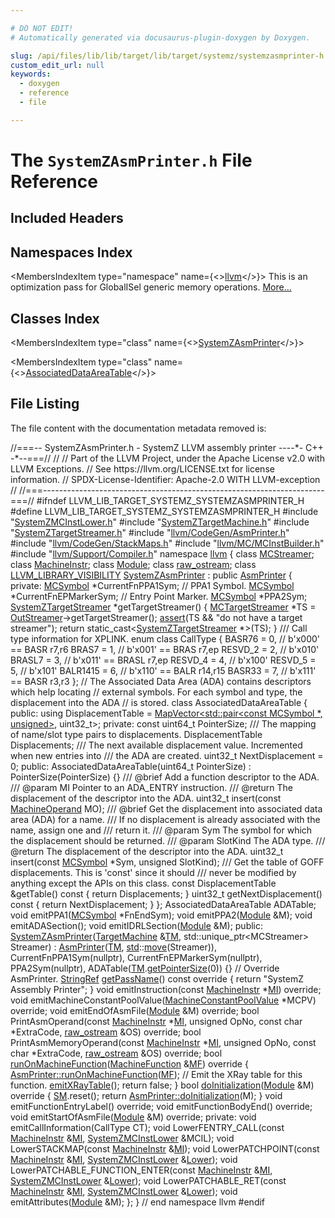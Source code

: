 ```yaml
---

# DO NOT EDIT!
# Automatically generated via docusaurus-plugin-doxygen by Doxygen.

slug: /api/files/lib/lib/target/lib/target/systemz/systemzasmprinter-h
custom_edit_url: null
keywords:
  - doxygen
  - reference
  - file

---
```





# The `SystemZAsmPrinter.h` File Reference

<DoxygenPage pluginConfig={pluginConfig}>



## Included Headers

<IncludesList>
<IncludesListItem
  filePath="SystemZMCInstLower.h"
  permalink="/docs/api/files/lib/lib/target/lib/target/systemz/systemzmcinstlower-h"
  isLocal="true" />
<IncludesListItem
  filePath="SystemZTargetMachine.h"
  permalink="/docs/api/files/lib/lib/target/lib/target/systemz/systemztargetmachine-h"
  isLocal="true" />
<IncludesListItem
  filePath="SystemZTargetStreamer.h"
  permalink="/docs/api/files/lib/lib/target/lib/target/systemz/systemztargetstreamer-h"
  isLocal="true" />
<IncludesListItem
  filePath="llvm/CodeGen/AsmPrinter.h"
  permalink="/docs/api/files/include/include/llvm/include/llvm/codegen/asmprinter-h"
  isLocal="true" />
<IncludesListItem
  filePath="llvm/CodeGen/StackMaps.h"
  permalink="/docs/api/files/include/include/llvm/include/llvm/codegen/stackmaps-h"
  isLocal="true" />
<IncludesListItem
  filePath="llvm/MC/MCInstBuilder.h"
  permalink="/docs/api/files/include/include/llvm/include/llvm/mc/mcinstbuilder-h"
  isLocal="true" />
<IncludesListItem
  filePath="llvm/Support/Compiler.h"
  permalink="/docs/api/files/include/include/llvm/include/llvm/support/compiler-h"
  isLocal="true" />
</IncludesList>

## Namespaces Index

<MembersIndex>

<MembersIndexItem
  type="namespace"
  name={<><a href="/docs/api/namespaces/llvm">llvm</a></>}>
This is an optimization pass for GlobalISel generic memory operations. <a href="/docs/api/namespaces/llvm/#details">More...</a>
</MembersIndexItem>

</MembersIndex>

## Classes Index

<MembersIndex>

<MembersIndexItem
  type="class"
  name={<><a href="/docs/api/classes/llvm/systemzasmprinter">SystemZAsmPrinter</a></>}>
</MembersIndexItem>

<MembersIndexItem
  type="class"
  name={<><a href="/docs/api/classes/llvm/systemzasmprinter/associateddataareatable">AssociatedDataAreaTable</a></>}>
</MembersIndexItem>

</MembersIndex>


## File Listing

The file content with the documentation metadata removed is:

<ProgramListing>

<Link id="l00001" /><CodeLine lineNumber="1"><span class="doxyHighlightComment">//===-- SystemZAsmPrinter.h - SystemZ LLVM assembly printer ----&#42;- C++ -&#42;--===//</span></CodeLine>
<Link id="l00002" /><CodeLine lineNumber="2"><span class="doxyHighlightComment">//</span></CodeLine>
<Link id="l00003" /><CodeLine lineNumber="3"><span class="doxyHighlightComment">// Part of the LLVM Project, under the Apache License v2.0 with LLVM Exceptions.</span></CodeLine>
<Link id="l00004" /><CodeLine lineNumber="4"><span class="doxyHighlightComment">// See https://llvm.org/LICENSE.txt for license information.</span></CodeLine>
<Link id="l00005" /><CodeLine lineNumber="5"><span class="doxyHighlightComment">// SPDX-License-Identifier: Apache-2.0 WITH LLVM-exception</span></CodeLine>
<Link id="l00006" /><CodeLine lineNumber="6"><span class="doxyHighlightComment">//</span></CodeLine>
<Link id="l00007" /><CodeLine lineNumber="7"><span class="doxyHighlightComment">//===----------------------------------------------------------------------===//</span></CodeLine>
<Link id="l00008" /><CodeLine lineNumber="8"></CodeLine>
<Link id="l00009" /><CodeLine lineNumber="9"><span class="doxyHighlightPreprocessor">#ifndef LLVM&#95;LIB&#95;TARGET&#95;SYSTEMZ&#95;SYSTEMZASMPRINTER&#95;H</span></CodeLine>
<Link id="l00010" /><CodeLine lineNumber="10"><span class="doxyHighlightPreprocessor">#define LLVM&#95;LIB&#95;TARGET&#95;SYSTEMZ&#95;SYSTEMZASMPRINTER&#95;H</span></CodeLine>
<Link id="l00011" /><CodeLine lineNumber="11"></CodeLine>
<Link id="l00012" /><CodeLine lineNumber="12"><span class="doxyHighlightPreprocessor">#include &quot;<a href="/docs/api/files/lib/lib/target/lib/target/systemz/systemzmcinstlower-h">SystemZMCInstLower.h</a>&quot;</span></CodeLine>
<Link id="l00013" /><CodeLine lineNumber="13"><span class="doxyHighlightPreprocessor">#include &quot;<a href="/docs/api/files/lib/lib/target/lib/target/systemz/systemztargetmachine-h">SystemZTargetMachine.h</a>&quot;</span></CodeLine>
<Link id="l00014" /><CodeLine lineNumber="14"><span class="doxyHighlightPreprocessor">#include &quot;<a href="/docs/api/files/lib/lib/target/lib/target/systemz/systemztargetstreamer-h">SystemZTargetStreamer.h</a>&quot;</span></CodeLine>
<Link id="l00015" /><CodeLine lineNumber="15"><span class="doxyHighlightPreprocessor">#include &quot;<a href="/docs/api/files/include/include/llvm/include/llvm/codegen/asmprinter-h">llvm/CodeGen/AsmPrinter.h</a>&quot;</span></CodeLine>
<Link id="l00016" /><CodeLine lineNumber="16"><span class="doxyHighlightPreprocessor">#include &quot;<a href="/docs/api/files/include/include/llvm/include/llvm/codegen/stackmaps-h">llvm/CodeGen/StackMaps.h</a>&quot;</span></CodeLine>
<Link id="l00017" /><CodeLine lineNumber="17"><span class="doxyHighlightPreprocessor">#include &quot;<a href="/docs/api/files/include/include/llvm/include/llvm/mc/mcinstbuilder-h">llvm/MC/MCInstBuilder.h</a>&quot;</span></CodeLine>
<Link id="l00018" /><CodeLine lineNumber="18"><span class="doxyHighlightPreprocessor">#include &quot;<a href="/docs/api/files/include/include/llvm/include/llvm/support/compiler-h">llvm/Support/Compiler.h</a>&quot;</span></CodeLine>
<Link id="l00019" /><CodeLine lineNumber="19"></CodeLine>
<Link id="l00020" /><CodeLine lineNumber="20"><span class="doxyHighlightKeyword">namespace </span><span class="doxyHighlight"><a href="/docs/api/namespaces/llvm">llvm</a> &#123;</span></CodeLine>
<Link id="l00021" /><CodeLine lineNumber="21"><span class="doxyHighlightKeyword">class </span><span class="doxyHighlight"><a href="/docs/api/classes/llvm/mcstreamer">MCStreamer</a>;</span></CodeLine>
<Link id="l00022" /><CodeLine lineNumber="22"><span class="doxyHighlightKeyword">class </span><span class="doxyHighlight"><a href="/docs/api/classes/llvm/machineinstr">MachineInstr</a>;</span></CodeLine>
<Link id="l00023" /><CodeLine lineNumber="23"><span class="doxyHighlightKeyword">class </span><span class="doxyHighlight"><a href="/docs/api/classes/llvm/module">Module</a>;</span></CodeLine>
<Link id="l00024" /><CodeLine lineNumber="24"><span class="doxyHighlightKeyword">class </span><span class="doxyHighlight"><a href="/docs/api/classes/llvm/raw-ostream">raw&#95;ostream</a>;</span></CodeLine>
<Link id="l00025" /><CodeLine lineNumber="25"></CodeLine>
<Link id="l00026" /><CodeLine lineNumber="26" lineLink="/docs/api/classes/llvm/systemzasmprinter"><span class="doxyHighlightKeyword">class </span><span class="doxyHighlight"><a href="/docs/api/files/include/include/llvm/include/llvm/support/compiler-h/#a662e21bcce5c9c71b6cc511fa04f900f">LLVM&#95;LIBRARY&#95;VISIBILITY</a> <a href="/docs/api/classes/llvm/systemzasmprinter/#ad6359f34698f7a5d89a56e551c2e45f1">SystemZAsmPrinter</a> : </span><span class="doxyHighlightKeyword">public</span><span class="doxyHighlight"> <a href="/docs/api/classes/llvm/asmprinter/#afcfe4636c15aaef711e33ecc8638f9b4">AsmPrinter</a> &#123;</span></CodeLine>
<Link id="l00027" /><CodeLine lineNumber="27"><span class="doxyHighlightKeyword">private</span><span class="doxyHighlight">:</span></CodeLine>
<Link id="l00028" /><CodeLine lineNumber="28"><span class="doxyHighlight">  <a href="/docs/api/classes/llvm/mcsymbol">MCSymbol</a> &#42;CurrentFnPPA1Sym;     </span><span class="doxyHighlightComment">// PPA1 Symbol.</span></CodeLine>
<Link id="l00029" /><CodeLine lineNumber="29"><span class="doxyHighlight">  <a href="/docs/api/classes/llvm/mcsymbol">MCSymbol</a> &#42;CurrentFnEPMarkerSym; </span><span class="doxyHighlightComment">// Entry Point Marker.</span></CodeLine>
<Link id="l00030" /><CodeLine lineNumber="30"><span class="doxyHighlight">  <a href="/docs/api/classes/llvm/mcsymbol">MCSymbol</a> &#42;PPA2Sym;</span></CodeLine>
<Link id="l00031" /><CodeLine lineNumber="31"></CodeLine>
<Link id="l00032" /><CodeLine lineNumber="32"><span class="doxyHighlight">  <a href="/docs/api/classes/llvm/systemztargetstreamer">SystemZTargetStreamer</a> &#42;getTargetStreamer() &#123;</span></CodeLine>
<Link id="l00033" /><CodeLine lineNumber="33"><span class="doxyHighlight">    <a href="/docs/api/classes/llvm/mctargetstreamer">MCTargetStreamer</a> &#42;TS = <a href="/docs/api/classes/llvm/asmprinter/#ac189a157a6aab76ea837c13ec615dbc9">OutStreamer</a>-&gt;getTargetStreamer();</span></CodeLine>
<Link id="l00034" /><CodeLine lineNumber="34"><span class="doxyHighlight">    <a href="/docs/api/files/lib/lib/target/lib/target/amdgpu/silowercontrolflow-cpp/#a4868c5d81c5ccc98c47aeab6244346a0">assert</a>(TS &amp;&amp; </span><span class="doxyHighlightStringLiteral">&quot;do not have a target streamer&quot;</span><span class="doxyHighlight">);</span></CodeLine>
<Link id="l00035" /><CodeLine lineNumber="35"><span class="doxyHighlight">    </span><span class="doxyHighlightKeywordFlow">return</span><span class="doxyHighlight"> </span><span class="doxyHighlightKeyword">static&#95;cast&lt;</span><span class="doxyHighlight"><a href="/docs/api/classes/llvm/systemztargetstreamer">SystemZTargetStreamer</a> &#42;</span><span class="doxyHighlightKeyword">&gt;</span><span class="doxyHighlight">(TS);</span></CodeLine>
<Link id="l00036" /><CodeLine lineNumber="36"><span class="doxyHighlight">  &#125;</span></CodeLine>
<Link id="l00037" /><CodeLine lineNumber="37"></CodeLine>
<Link id="l00038" /><CodeLine lineNumber="38"><span class="doxyHighlightComment">  /// Call type information for XPLINK.</span></CodeLine>
<Link id="l00039" /><CodeLine lineNumber="39"><span class="doxyHighlight">  </span><span class="doxyHighlightKeyword">enum class</span><span class="doxyHighlight"> CallType &#123;</span></CodeLine>
<Link id="l00040" /><CodeLine lineNumber="40"><span class="doxyHighlight">    BASR76 = 0,   </span><span class="doxyHighlightComment">// b&#39;x000&#39; == BASR  r7,r6</span></CodeLine>
<Link id="l00041" /><CodeLine lineNumber="41"><span class="doxyHighlight">    BRAS7 = 1,    </span><span class="doxyHighlightComment">// b&#39;x001&#39; == BRAS  r7,ep</span></CodeLine>
<Link id="l00042" /><CodeLine lineNumber="42"><span class="doxyHighlight">    RESVD&#95;2 = 2,  </span><span class="doxyHighlightComment">// b&#39;x010&#39;</span></CodeLine>
<Link id="l00043" /><CodeLine lineNumber="43"><span class="doxyHighlight">    BRASL7 = 3,   </span><span class="doxyHighlightComment">// b&#39;x011&#39; == BRASL r7,ep</span></CodeLine>
<Link id="l00044" /><CodeLine lineNumber="44"><span class="doxyHighlight">    RESVD&#95;4 = 4,  </span><span class="doxyHighlightComment">// b&#39;x100&#39;</span></CodeLine>
<Link id="l00045" /><CodeLine lineNumber="45"><span class="doxyHighlight">    RESVD&#95;5 = 5,  </span><span class="doxyHighlightComment">// b&#39;x101&#39;</span></CodeLine>
<Link id="l00046" /><CodeLine lineNumber="46"><span class="doxyHighlight">    BALR1415 = 6, </span><span class="doxyHighlightComment">// b&#39;x110&#39; == BALR  r14,r15</span></CodeLine>
<Link id="l00047" /><CodeLine lineNumber="47"><span class="doxyHighlight">    BASR33 = 7,   </span><span class="doxyHighlightComment">// b&#39;x111&#39; == BASR  r3,r3</span></CodeLine>
<Link id="l00048" /><CodeLine lineNumber="48"><span class="doxyHighlight">  &#125;;</span></CodeLine>
<Link id="l00049" /><CodeLine lineNumber="49"></CodeLine>
<Link id="l00050" /><CodeLine lineNumber="50"><span class="doxyHighlight">  </span><span class="doxyHighlightComment">// The Associated Data Area (ADA) contains descriptors which help locating</span></CodeLine>
<Link id="l00051" /><CodeLine lineNumber="51"><span class="doxyHighlight">  </span><span class="doxyHighlightComment">// external symbols. For each symbol and type, the displacement into the ADA</span></CodeLine>
<Link id="l00052" /><CodeLine lineNumber="52"><span class="doxyHighlight">  </span><span class="doxyHighlightComment">// is stored.</span></CodeLine>
<Link id="l00053" /><CodeLine lineNumber="53"><span class="doxyHighlight">  </span><span class="doxyHighlightKeyword">class </span><span class="doxyHighlight">AssociatedDataAreaTable &#123;</span></CodeLine>
<Link id="l00054" /><CodeLine lineNumber="54"><span class="doxyHighlight">  </span><span class="doxyHighlightKeyword">public</span><span class="doxyHighlight">:</span></CodeLine>
<Link id="l00055" /><CodeLine lineNumber="55"><span class="doxyHighlight">    </span><span class="doxyHighlightKeyword">using </span><span class="doxyHighlight">DisplacementTable =</span></CodeLine>
<Link id="l00056" /><CodeLine lineNumber="56"><span class="doxyHighlight">        <a href="/docs/api/classes/llvm/mapvector">MapVector&lt;std::pair&lt;const MCSymbol &#42;, unsigned&gt;</a>, uint32&#95;t&gt;;</span></CodeLine>
<Link id="l00057" /><CodeLine lineNumber="57"></CodeLine>
<Link id="l00058" /><CodeLine lineNumber="58"><span class="doxyHighlight">  </span><span class="doxyHighlightKeyword">private</span><span class="doxyHighlight">:</span></CodeLine>
<Link id="l00059" /><CodeLine lineNumber="59"><span class="doxyHighlight">    </span><span class="doxyHighlightKeyword">const</span><span class="doxyHighlight"> uint64&#95;t PointerSize;</span></CodeLine>
<Link id="l00060" /><CodeLine lineNumber="60"></CodeLine>
<Link id="l00061" /><CodeLine lineNumber="61"><span class="doxyHighlightComment">    /// The mapping of name/slot type pairs to displacements.</span></CodeLine>
<Link id="l00062" /><CodeLine lineNumber="62"><span class="doxyHighlight">    DisplacementTable Displacements;</span></CodeLine>
<Link id="l00063" /><CodeLine lineNumber="63"></CodeLine>
<Link id="l00064" /><CodeLine lineNumber="64"><span class="doxyHighlightComment">    /// The next available displacement value. Incremented when new entries into</span></CodeLine>
<Link id="l00065" /><CodeLine lineNumber="65"><span class="doxyHighlightComment">    /// the ADA are created.</span></CodeLine>
<Link id="l00066" /><CodeLine lineNumber="66"><span class="doxyHighlight">    uint32&#95;t NextDisplacement = 0;</span></CodeLine>
<Link id="l00067" /><CodeLine lineNumber="67"></CodeLine>
<Link id="l00068" /><CodeLine lineNumber="68"><span class="doxyHighlight">  </span><span class="doxyHighlightKeyword">public</span><span class="doxyHighlight">:</span></CodeLine>
<Link id="l00069" /><CodeLine lineNumber="69"><span class="doxyHighlight">    AssociatedDataAreaTable(uint64&#95;t PointerSize) : PointerSize(PointerSize) &#123;&#125;</span></CodeLine>
<Link id="l00070" /><CodeLine lineNumber="70"></CodeLine>
<Link id="l00071" /><CodeLine lineNumber="71"><span class="doxyHighlightComment">    /// @brief Add a function descriptor to the ADA.</span></CodeLine>
<Link id="l00072" /><CodeLine lineNumber="72"><span class="doxyHighlightComment">    /// @param MI Pointer to an ADA&#95;ENTRY instruction.</span></CodeLine>
<Link id="l00073" /><CodeLine lineNumber="73"><span class="doxyHighlightComment">    /// @return The displacement of the descriptor into the ADA.</span></CodeLine>
<Link id="l00074" /><CodeLine lineNumber="74"><span class="doxyHighlight">    uint32&#95;t insert(</span><span class="doxyHighlightKeyword">const</span><span class="doxyHighlight"> <a href="/docs/api/classes/llvm/machineoperand">MachineOperand</a> MO);</span></CodeLine>
<Link id="l00075" /><CodeLine lineNumber="75"></CodeLine>
<Link id="l00076" /><CodeLine lineNumber="76"><span class="doxyHighlightComment">    /// @brief Get the displacement into associated data area (ADA) for a name.</span></CodeLine>
<Link id="l00077" /><CodeLine lineNumber="77"><span class="doxyHighlightComment">    /// If no  displacement is already associated with the name, assign one and</span></CodeLine>
<Link id="l00078" /><CodeLine lineNumber="78"><span class="doxyHighlightComment">    /// return it.</span></CodeLine>
<Link id="l00079" /><CodeLine lineNumber="79"><span class="doxyHighlightComment">    /// @param Sym The symbol for which the displacement should be returned.</span></CodeLine>
<Link id="l00080" /><CodeLine lineNumber="80"><span class="doxyHighlightComment">    /// @param SlotKind The ADA type.</span></CodeLine>
<Link id="l00081" /><CodeLine lineNumber="81"><span class="doxyHighlightComment">    /// @return The displacement of the descriptor into the ADA.</span></CodeLine>
<Link id="l00082" /><CodeLine lineNumber="82"><span class="doxyHighlight">    uint32&#95;t insert(</span><span class="doxyHighlightKeyword">const</span><span class="doxyHighlight"> <a href="/docs/api/classes/llvm/mcsymbol">MCSymbol</a> &#42;Sym, </span><span class="doxyHighlightKeywordType">unsigned</span><span class="doxyHighlight"> SlotKind);</span></CodeLine>
<Link id="l00083" /><CodeLine lineNumber="83"></CodeLine>
<Link id="l00084" /><CodeLine lineNumber="84"><span class="doxyHighlightComment">    /// Get the table of GOFF displacements.  This is &#39;const&#39; since it should</span></CodeLine>
<Link id="l00085" /><CodeLine lineNumber="85"><span class="doxyHighlightComment">    /// never be modified by anything except the APIs on this class.</span></CodeLine>
<Link id="l00086" /><CodeLine lineNumber="86"><span class="doxyHighlight">    </span><span class="doxyHighlightKeyword">const</span><span class="doxyHighlight"> DisplacementTable &amp;getTable()</span><span class="doxyHighlightKeyword"> const </span><span class="doxyHighlight">&#123; </span><span class="doxyHighlightKeywordFlow">return</span><span class="doxyHighlight"> Displacements; &#125;</span></CodeLine>
<Link id="l00087" /><CodeLine lineNumber="87"></CodeLine>
<Link id="l00088" /><CodeLine lineNumber="88"><span class="doxyHighlight">    uint32&#95;t getNextDisplacement()</span><span class="doxyHighlightKeyword"> const </span><span class="doxyHighlight">&#123; </span><span class="doxyHighlightKeywordFlow">return</span><span class="doxyHighlight"> NextDisplacement; &#125;</span></CodeLine>
<Link id="l00089" /><CodeLine lineNumber="89"><span class="doxyHighlight">  &#125;;</span></CodeLine>
<Link id="l00090" /><CodeLine lineNumber="90"></CodeLine>
<Link id="l00091" /><CodeLine lineNumber="91"><span class="doxyHighlight">  AssociatedDataAreaTable ADATable;</span></CodeLine>
<Link id="l00092" /><CodeLine lineNumber="92"></CodeLine>
<Link id="l00093" /><CodeLine lineNumber="93"><span class="doxyHighlight">  </span><span class="doxyHighlightKeywordType">void</span><span class="doxyHighlight"> emitPPA1(<a href="/docs/api/classes/llvm/mcsymbol">MCSymbol</a> &#42;FnEndSym);</span></CodeLine>
<Link id="l00094" /><CodeLine lineNumber="94"><span class="doxyHighlight">  </span><span class="doxyHighlightKeywordType">void</span><span class="doxyHighlight"> emitPPA2(<a href="/docs/api/classes/llvm/module">Module</a> &amp;M);</span></CodeLine>
<Link id="l00095" /><CodeLine lineNumber="95"><span class="doxyHighlight">  </span><span class="doxyHighlightKeywordType">void</span><span class="doxyHighlight"> emitADASection();</span></CodeLine>
<Link id="l00096" /><CodeLine lineNumber="96"><span class="doxyHighlight">  </span><span class="doxyHighlightKeywordType">void</span><span class="doxyHighlight"> emitIDRLSection(<a href="/docs/api/classes/llvm/module">Module</a> &amp;M);</span></CodeLine>
<Link id="l00097" /><CodeLine lineNumber="97"></CodeLine>
<Link id="l00098" /><CodeLine lineNumber="98"><span class="doxyHighlightKeyword">public</span><span class="doxyHighlight">:</span></CodeLine>
<Link id="l00099" /><CodeLine lineNumber="99" lineLink="/docs/api/classes/llvm/systemzasmprinter/#ad6359f34698f7a5d89a56e551c2e45f1"><span class="doxyHighlight">  <a href="/docs/api/classes/llvm/systemzasmprinter/#ad6359f34698f7a5d89a56e551c2e45f1">SystemZAsmPrinter</a>(<a href="/docs/api/classes/llvm/targetmachine">TargetMachine</a> &amp;<a href="/docs/api/classes/llvm/asmprinter/#a25657a51f99b0a2819bdc54d3e31b813">TM</a>, std::unique&#95;ptr&lt;MCStreamer&gt; Streamer)</span></CodeLine>
<Link id="l00100" /><CodeLine lineNumber="100"><span class="doxyHighlight">      : <a href="/docs/api/classes/llvm/asmprinter/#afcfe4636c15aaef711e33ecc8638f9b4">AsmPrinter</a>(<a href="/docs/api/classes/llvm/asmprinter/#a25657a51f99b0a2819bdc54d3e31b813">TM</a>, <a href="/docs/api/namespaces/std">std</a>::<a href="/docs/api/namespaces/llvm/#abfc9c7ecf70f66901e439f7c04ef3dbb">move</a>(Streamer)), CurrentFnPPA1Sym(nullptr),</span></CodeLine>
<Link id="l00101" /><CodeLine lineNumber="101"><span class="doxyHighlight">        CurrentFnEPMarkerSym(nullptr), PPA2Sym(nullptr),</span></CodeLine>
<Link id="l00102" /><CodeLine lineNumber="102"><span class="doxyHighlight">        ADATable(<a href="/docs/api/classes/llvm/asmprinter/#a25657a51f99b0a2819bdc54d3e31b813">TM</a>.<a href="/docs/api/classes/llvm/asmprinter/#adeebd7d2beff6d8f565cb9633325bb8b">getPointerSize</a>(0)) &#123;&#125;</span></CodeLine>
<Link id="l00103" /><CodeLine lineNumber="103"></CodeLine>
<Link id="l00104" /><CodeLine lineNumber="104"><span class="doxyHighlight">  </span><span class="doxyHighlightComment">// Override AsmPrinter.</span></CodeLine>
<Link id="l00105" /><CodeLine lineNumber="105" lineLink="/docs/api/classes/llvm/systemzasmprinter/#a367e907ca2a2fa676d20737c0480610b"><span class="doxyHighlight">  <a href="/docs/api/classes/llvm/stringref">StringRef</a> <a href="/docs/api/classes/llvm/systemzasmprinter/#a367e907ca2a2fa676d20737c0480610b">getPassName</a>()</span><span class="doxyHighlightKeyword"> const override </span><span class="doxyHighlight">&#123; </span><span class="doxyHighlightKeywordFlow">return</span><span class="doxyHighlight"> </span><span class="doxyHighlightStringLiteral">&quot;SystemZ Assembly Printer&quot;</span><span class="doxyHighlight">; &#125;</span></CodeLine>
<Link id="l00106" /><CodeLine lineNumber="106"><span class="doxyHighlight">  </span><span class="doxyHighlightKeywordType">void</span><span class="doxyHighlight"> emitInstruction(</span><span class="doxyHighlightKeyword">const</span><span class="doxyHighlight"> <a href="/docs/api/classes/llvm/machineinstr">MachineInstr</a> &#42;<a href="/docs/api/files/lib/lib/codegen/lib/codegen/globalisel/irtranslator-cpp/#abe44dfdea65b4f7e11e0a608ab708b76">MI</a>) </span><span class="doxyHighlightKeyword">override</span><span class="doxyHighlight">;</span></CodeLine>
<Link id="l00107" /><CodeLine lineNumber="107"><span class="doxyHighlight">  </span><span class="doxyHighlightKeywordType">void</span><span class="doxyHighlight"> emitMachineConstantPoolValue(<a href="/docs/api/classes/llvm/machineconstantpoolvalue">MachineConstantPoolValue</a> &#42;MCPV) </span><span class="doxyHighlightKeyword">override</span><span class="doxyHighlight">;</span></CodeLine>
<Link id="l00108" /><CodeLine lineNumber="108"><span class="doxyHighlight">  </span><span class="doxyHighlightKeywordType">void</span><span class="doxyHighlight"> emitEndOfAsmFile(<a href="/docs/api/classes/llvm/module">Module</a> &amp;M) </span><span class="doxyHighlightKeyword">override</span><span class="doxyHighlight">;</span></CodeLine>
<Link id="l00109" /><CodeLine lineNumber="109"><span class="doxyHighlight">  </span><span class="doxyHighlightKeywordType">bool</span><span class="doxyHighlight"> PrintAsmOperand(</span><span class="doxyHighlightKeyword">const</span><span class="doxyHighlight"> <a href="/docs/api/classes/llvm/machineinstr">MachineInstr</a> &#42;<a href="/docs/api/files/lib/lib/codegen/lib/codegen/globalisel/irtranslator-cpp/#abe44dfdea65b4f7e11e0a608ab708b76">MI</a>, </span><span class="doxyHighlightKeywordType">unsigned</span><span class="doxyHighlight"> OpNo,</span></CodeLine>
<Link id="l00110" /><CodeLine lineNumber="110"><span class="doxyHighlight">                       </span><span class="doxyHighlightKeyword">const</span><span class="doxyHighlight"> </span><span class="doxyHighlightKeywordType">char</span><span class="doxyHighlight"> &#42;ExtraCode, <a href="/docs/api/classes/llvm/raw-ostream">raw&#95;ostream</a> &amp;OS) </span><span class="doxyHighlightKeyword">override</span><span class="doxyHighlight">;</span></CodeLine>
<Link id="l00111" /><CodeLine lineNumber="111"><span class="doxyHighlight">  </span><span class="doxyHighlightKeywordType">bool</span><span class="doxyHighlight"> PrintAsmMemoryOperand(</span><span class="doxyHighlightKeyword">const</span><span class="doxyHighlight"> <a href="/docs/api/classes/llvm/machineinstr">MachineInstr</a> &#42;<a href="/docs/api/files/lib/lib/codegen/lib/codegen/globalisel/irtranslator-cpp/#abe44dfdea65b4f7e11e0a608ab708b76">MI</a>, </span><span class="doxyHighlightKeywordType">unsigned</span><span class="doxyHighlight"> OpNo,</span></CodeLine>
<Link id="l00112" /><CodeLine lineNumber="112"><span class="doxyHighlight">                             </span><span class="doxyHighlightKeyword">const</span><span class="doxyHighlight"> </span><span class="doxyHighlightKeywordType">char</span><span class="doxyHighlight"> &#42;ExtraCode, <a href="/docs/api/classes/llvm/raw-ostream">raw&#95;ostream</a> &amp;OS) </span><span class="doxyHighlightKeyword">override</span><span class="doxyHighlight">;</span></CodeLine>
<Link id="l00113" /><CodeLine lineNumber="113"></CodeLine>
<Link id="l00114" /><CodeLine lineNumber="114" lineLink="/docs/api/classes/llvm/systemzasmprinter/#abef3fee65a43b0d2d57423f8b8b9add8"><span class="doxyHighlight">  </span><span class="doxyHighlightKeywordType">bool</span><span class="doxyHighlight"> <a href="/docs/api/classes/llvm/systemzasmprinter/#abef3fee65a43b0d2d57423f8b8b9add8">runOnMachineFunction</a>(<a href="/docs/api/classes/llvm/machinefunction">MachineFunction</a> &amp;<a href="/docs/api/classes/llvm/asmprinter/#a4ddb4afaf5e4a6bca81ececd63f516da">MF</a>)</span><span class="doxyHighlightKeyword"> override </span><span class="doxyHighlight">&#123;</span></CodeLine>
<Link id="l00115" /><CodeLine lineNumber="115"><span class="doxyHighlight">    <a href="/docs/api/classes/llvm/asmprinter/#abdebe99024a5c0aac2587659ba60a581">AsmPrinter::runOnMachineFunction</a>(<a href="/docs/api/classes/llvm/asmprinter/#a4ddb4afaf5e4a6bca81ececd63f516da">MF</a>);</span></CodeLine>
<Link id="l00116" /><CodeLine lineNumber="116"></CodeLine>
<Link id="l00117" /><CodeLine lineNumber="117"><span class="doxyHighlight">    </span><span class="doxyHighlightComment">// Emit the XRay table for this function.</span></CodeLine>
<Link id="l00118" /><CodeLine lineNumber="118"><span class="doxyHighlight">    <a href="/docs/api/classes/llvm/asmprinter/#a25e51557ff442df4d50f2ad5d1f55743">emitXRayTable</a>();</span></CodeLine>
<Link id="l00119" /><CodeLine lineNumber="119"></CodeLine>
<Link id="l00120" /><CodeLine lineNumber="120"><span class="doxyHighlight">    </span><span class="doxyHighlightKeywordFlow">return</span><span class="doxyHighlight"> </span><span class="doxyHighlightKeyword">false</span><span class="doxyHighlight">;</span></CodeLine>
<Link id="l00121" /><CodeLine lineNumber="121"><span class="doxyHighlight">  &#125;</span></CodeLine>
<Link id="l00122" /><CodeLine lineNumber="122"></CodeLine>
<Link id="l00123" /><CodeLine lineNumber="123" lineLink="/docs/api/classes/llvm/systemzasmprinter/#aeb1b14f1d4c6dd1e2ab157e5645f0e4c"><span class="doxyHighlight">  </span><span class="doxyHighlightKeywordType">bool</span><span class="doxyHighlight"> <a href="/docs/api/classes/llvm/systemzasmprinter/#aeb1b14f1d4c6dd1e2ab157e5645f0e4c">doInitialization</a>(<a href="/docs/api/classes/llvm/module">Module</a> &amp;M)</span><span class="doxyHighlightKeyword"> override </span><span class="doxyHighlight">&#123;</span></CodeLine>
<Link id="l00124" /><CodeLine lineNumber="124"><span class="doxyHighlight">    <a href="/docs/api/classes/llvm/asmprinter/#adfcde4e021a2e59edfa21733753ef8f9">SM</a>.reset();</span></CodeLine>
<Link id="l00125" /><CodeLine lineNumber="125"><span class="doxyHighlight">    </span><span class="doxyHighlightKeywordFlow">return</span><span class="doxyHighlight"> <a href="/docs/api/classes/llvm/asmprinter/#a7cd6d58462a0ebf3fa2c3d1423b0e2c6">AsmPrinter::doInitialization</a>(M);</span></CodeLine>
<Link id="l00126" /><CodeLine lineNumber="126"><span class="doxyHighlight">  &#125;</span></CodeLine>
<Link id="l00127" /><CodeLine lineNumber="127"><span class="doxyHighlight">  </span><span class="doxyHighlightKeywordType">void</span><span class="doxyHighlight"> emitFunctionEntryLabel() </span><span class="doxyHighlightKeyword">override</span><span class="doxyHighlight">;</span></CodeLine>
<Link id="l00128" /><CodeLine lineNumber="128"><span class="doxyHighlight">  </span><span class="doxyHighlightKeywordType">void</span><span class="doxyHighlight"> emitFunctionBodyEnd() </span><span class="doxyHighlightKeyword">override</span><span class="doxyHighlight">;</span></CodeLine>
<Link id="l00129" /><CodeLine lineNumber="129"><span class="doxyHighlight">  </span><span class="doxyHighlightKeywordType">void</span><span class="doxyHighlight"> emitStartOfAsmFile(<a href="/docs/api/classes/llvm/module">Module</a> &amp;M) </span><span class="doxyHighlightKeyword">override</span><span class="doxyHighlight">;</span></CodeLine>
<Link id="l00130" /><CodeLine lineNumber="130"></CodeLine>
<Link id="l00131" /><CodeLine lineNumber="131"><span class="doxyHighlightKeyword">private</span><span class="doxyHighlight">:</span></CodeLine>
<Link id="l00132" /><CodeLine lineNumber="132"><span class="doxyHighlight">  </span><span class="doxyHighlightKeywordType">void</span><span class="doxyHighlight"> emitCallInformation(CallType CT);</span></CodeLine>
<Link id="l00133" /><CodeLine lineNumber="133"><span class="doxyHighlight">  </span><span class="doxyHighlightKeywordType">void</span><span class="doxyHighlight"> LowerFENTRY&#95;CALL(</span><span class="doxyHighlightKeyword">const</span><span class="doxyHighlight"> <a href="/docs/api/classes/llvm/machineinstr">MachineInstr</a> &amp;<a href="/docs/api/files/lib/lib/codegen/lib/codegen/globalisel/irtranslator-cpp/#abe44dfdea65b4f7e11e0a608ab708b76">MI</a>, <a href="/docs/api/classes/llvm/systemzmcinstlower">SystemZMCInstLower</a> &amp;MCIL);</span></CodeLine>
<Link id="l00134" /><CodeLine lineNumber="134"><span class="doxyHighlight">  </span><span class="doxyHighlightKeywordType">void</span><span class="doxyHighlight"> LowerSTACKMAP(</span><span class="doxyHighlightKeyword">const</span><span class="doxyHighlight"> <a href="/docs/api/classes/llvm/machineinstr">MachineInstr</a> &amp;<a href="/docs/api/files/lib/lib/codegen/lib/codegen/globalisel/irtranslator-cpp/#abe44dfdea65b4f7e11e0a608ab708b76">MI</a>);</span></CodeLine>
<Link id="l00135" /><CodeLine lineNumber="135"><span class="doxyHighlight">  </span><span class="doxyHighlightKeywordType">void</span><span class="doxyHighlight"> LowerPATCHPOINT(</span><span class="doxyHighlightKeyword">const</span><span class="doxyHighlight"> <a href="/docs/api/classes/llvm/machineinstr">MachineInstr</a> &amp;<a href="/docs/api/files/lib/lib/codegen/lib/codegen/globalisel/irtranslator-cpp/#abe44dfdea65b4f7e11e0a608ab708b76">MI</a>, <a href="/docs/api/classes/llvm/systemzmcinstlower">SystemZMCInstLower</a> &amp;<a href="/docs/api/namespaces/llvm/#a6893db19648a2dba0912d181aaa57ec0ab75fcdd2d72d9e000beab48622402d93">Lower</a>);</span></CodeLine>
<Link id="l00136" /><CodeLine lineNumber="136"><span class="doxyHighlight">  </span><span class="doxyHighlightKeywordType">void</span><span class="doxyHighlight"> LowerPATCHABLE&#95;FUNCTION&#95;ENTER(</span><span class="doxyHighlightKeyword">const</span><span class="doxyHighlight"> <a href="/docs/api/classes/llvm/machineinstr">MachineInstr</a> &amp;<a href="/docs/api/files/lib/lib/codegen/lib/codegen/globalisel/irtranslator-cpp/#abe44dfdea65b4f7e11e0a608ab708b76">MI</a>,</span></CodeLine>
<Link id="l00137" /><CodeLine lineNumber="137"><span class="doxyHighlight">                                     <a href="/docs/api/classes/llvm/systemzmcinstlower">SystemZMCInstLower</a> &amp;<a href="/docs/api/namespaces/llvm/#a6893db19648a2dba0912d181aaa57ec0ab75fcdd2d72d9e000beab48622402d93">Lower</a>);</span></CodeLine>
<Link id="l00138" /><CodeLine lineNumber="138"><span class="doxyHighlight">  </span><span class="doxyHighlightKeywordType">void</span><span class="doxyHighlight"> LowerPATCHABLE&#95;RET(</span><span class="doxyHighlightKeyword">const</span><span class="doxyHighlight"> <a href="/docs/api/classes/llvm/machineinstr">MachineInstr</a> &amp;<a href="/docs/api/files/lib/lib/codegen/lib/codegen/globalisel/irtranslator-cpp/#abe44dfdea65b4f7e11e0a608ab708b76">MI</a>, <a href="/docs/api/classes/llvm/systemzmcinstlower">SystemZMCInstLower</a> &amp;<a href="/docs/api/namespaces/llvm/#a6893db19648a2dba0912d181aaa57ec0ab75fcdd2d72d9e000beab48622402d93">Lower</a>);</span></CodeLine>
<Link id="l00139" /><CodeLine lineNumber="139"><span class="doxyHighlight">  </span><span class="doxyHighlightKeywordType">void</span><span class="doxyHighlight"> emitAttributes(<a href="/docs/api/classes/llvm/module">Module</a> &amp;M);</span></CodeLine>
<Link id="l00140" /><CodeLine lineNumber="140"><span class="doxyHighlight">&#125;;</span></CodeLine>
<Link id="l00141" /><CodeLine lineNumber="141"><span class="doxyHighlight">&#125; </span><span class="doxyHighlightComment">// end namespace llvm</span></CodeLine>
<Link id="l00142" /><CodeLine lineNumber="142"></CodeLine>
<Link id="l00143" /><CodeLine lineNumber="143"><span class="doxyHighlightPreprocessor">#endif</span></CodeLine>

</ProgramListing>


</DoxygenPage>
